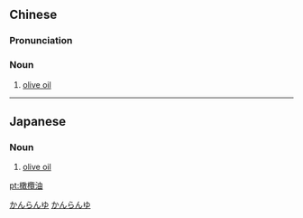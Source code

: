 {{also|橄榄油}}
==Chinese==
{{zh-forms|s=橄榄油|type=21}}

===Pronunciation===
{{zh-pron
|m=gǎnlǎnyóu
|c=gaam3 laam5-2 jau4
|h=pfs=kám-lám-yù
|cat=n
}}

===Noun===
{{zh-noun}}

# [[olive oil]]

----

==Japanese==
{{ja-kanjitab|かん|らん|ゆ|yomi=o}}

===Noun===
{{ja-noun|かんらんゆ}}

# [[olive oil]]

[[Category:ja:Foods|かんらんゆ]]
[[Category:ja:Olive family plants|かんらんゆ]]

[[pt:橄欖油]]